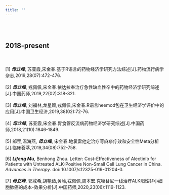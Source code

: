 ```yaml
---
title: ''
---
```

<br/><br/>

## 2018-present
<br/><br/>
[1] **_母立峰_**, 苏亚霞,宋金春.基于R语言的药物经济学研究方法综述[J].药物流行病学杂志,2019,28(07):472-476.
<br/><br/>
[2] **_母立峰_**, 戎佩佩,宋金春.依达拉奉治疗急性缺血性卒中的药物经济学研究综述[J].中国药师,2019,22(02):318-321.
<br/><br/>
[3] **_母立峰_**, 刘福林,龙星颖,戎佩佩,宋金春.R语言heemod包在卫生经济学评价中的应用[J].中国卫生经济,2019,38(02):72-76.
<br/><br/>
[4] **_母立峰_**, 苏亚霞,宋金春.胃食管反流病药物经济学研究综述[J].中国药师,2018,21(10):1846-1849.
<br/><br/>
[5] 郎罡,温海燕, **_母立峰_**, 宋金春.地氯雷他定治疗荨麻疹疗效和安全性Meta分析[J].临床荟萃,2019,34(08):752-758.
<br/><br/>
[6] **_Lifeng Mu_**, Benhong Zhou. Letter: Cost-Effectiveness of Alectinib for Patients with Untreated ALK-Positive Non-Small Cell Lung Cancer in China. _Advances in Therapy_. doi: 10.1007/s12325-019-01204-0.
<br/><br/>
[7]  **_母立峰_**, 郭咸希,胡艳茹,黄岭,戎佩佩,周本宏.克唑替尼一线治疗ALK阳性非小细胞肺癌的成本-效果分析[J].中国药师,2020,23(06):1119-1123.

